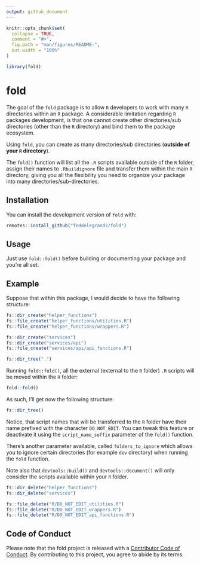 ```yaml
---
output: github_document
---
```


<!-- README.md is generated from README.Rmd. Please edit that file -->

```r
knitr::opts_chunk$set(
  collapse = TRUE,
  comment = "#>",
  fig.path = "man/figures/README-",
  out.width = "100%"
)
```

```r
library(fold)
```


# fold

<!-- badges: start -->
<!-- badges: end -->

The goal of the `fold` package is to allow `R` developers to work with many `R` directories within an `R` package. A considerable limitation regarding `R` packages development, is that one cannot create other directories/sub directories  (other than the `R` directory) and bind them to the package ecosystem.

Using `fold`, you can create as many directories/sub directories (**outside of your `R` directory**).

The `fold()` function will list all the `.R` scripts available outside of the `R` folder, assign their names to `.Rbuildignore` file and transfer them within the main `R` directory, giving you all the flexibility you need to organize your package into many directories/sub-directories.  

## Installation

You can install the development version of `fold` with: 

``` r
remotes::install_github("feddelegrand7/fold")
```

## Usage 

Just use `fold::fold()` before building or documenting your package and you're all set. 

## Example

Suppose that within this package, I would decide to have the following structure: 

```r
fs::dir_create("helper_functions")
fs::file_create("helper_functions/utilities.R")
fs::file_create("helper_functions/wrappers.R")

fs::dir_create("services")
fs::dir_create("services/api")
fs::file_create("services/api/api_functions.R")
```


```r
fs::dir_tree(".")
```


Running `fold::fold()`, all the external (external to the `R` folder) `.R` scripts will be moved within the `R` folder:

```r
fold::fold()
```

As such, I'll get now the following structure: 

```r
fs::dir_tree()
```

Notice, that script names that will be transferred to the `R` folder have their name prefixed with the character `DO_NOT_EDIT`. You can tweak this feature or deactivate it using the `script_name_suffix` parameter of the `fold()` function.

There's another parameter available, called `folders_to_ignore` which allows you to ignore certain directories (for example `dev` directory) when running the `fold` function.

Note also that `devtools::build()` and `devtools::document()` will only consider the scripts available within your `R` folder. 


```r
fs::dir_delete("helper_functions")
fs::dir_delete("services")

fs::file_delete("R/DO_NOT_EDIT_utilities.R")
fs::file_delete("R/DO_NOT_EDIT_wrappers.R")
fs::file_delete("R/DO_NOT_EDIT_api_functions.R")
```


## Code of Conduct

Please note that the fold project is released with a [Contributor Code of Conduct](https://contributor-covenant.org/version/2/0/CODE_OF_CONDUCT.html). By contributing to this project, you agree to abide by its terms.





